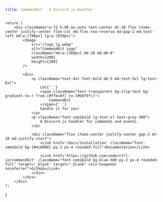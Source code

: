 ```yaml
---
title: CommandKit - A Discord.js Handler
---
```



    return (
        <div className="w-72 h-96 mx-auto text-center mt-10 flex items-center justify-center flex-col md:flex-row-reverse md:gap-2 md:text-left md:w-[700px] lg:w-[850px]">
            <Image
                src="/logo_lg.webp"
                alt="CommandKit Logo"
                className="md:w-[360px] mb-10 md:mb-0"
                width={200}
                height={200}
            />

            <div>
                <p className="text-4xl font-bold mb-5 md:text-5xl lg:text-6xl">
                    Let{' '}
                    <span className="text-transparent bg-clip-text bg-gradient-to-r from-[#ffbc6f] to-[#b079fc]">
                        CommandKit
                    </span>{' '}
                    handle it for you!
                </p>
                <p className="font-semibold lg:text-xl text-gray-300">
                    A Discord.js handler for commands and events.
                </p>

                <div className="flex items-center justify-center gap-3 mt-10 md:justify-start">
                    <Link href='/docs/installation' className="font-semibold bg-[#ec6068] py-2 px-4 rounded-full">Documentation</Link>

                    <Link href='https://github.com/underctrl-io/commandkit' className="font-semibold bg-blue-500 py-2 px-4 rounded-full" target='_blank' target="_blank" rel="noopener noreferrer">GitHub</Link>
                </div>
            </div>
        </div>
    );

}
